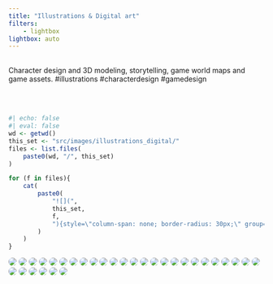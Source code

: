 ```yaml
---
title: "Illustrations & Digital art"
filters:
    - lightbox
lightbox: auto
---
```


<br/>
Character design and 3D modeling, storytelling, game world maps and game assets. #illustrations #characterdesign #gamedesign

<br/><br/>

::: gallery

::: column-page

```r
#| echo: false
#| eval: false
wd <- getwd()
this_set <- "src/images/illustrations_digital/"
files <- list.files(
    paste0(wd, "/", this_set)
)

for (f in files){
    cat(
        paste0(
            "![](",
            this_set,
            f,
            "){style=\"column-span: none; border-radius: 30px;\" group=\"my-gallery\"}\n"
        )
    )
}
```


![](src/images/illustrations_digital/atomhawk_artcompetition_2023_oleksandradreval_small.jpg){style="column-span: none; border-radius: 30px;" group="my-gallery"}
![](src/images/illustrations_digital/atomhawk_artcompetition_2023_wip_oleksandradreval_small.jpg){style="column-span: none; border-radius: 30px;" group="my-gallery"}
![](src/images/illustrations_digital/claireinforestdave_small.png){style="column-span: none; border-radius: 30px;" group="my-gallery"}
![](src/images/illustrations_digital/clairekeyart_small.png){style="column-span: none; border-radius: 30px;" group="my-gallery"}
![](src/images/illustrations_digital/comicbook_wip_final.jpg){style="column-span: none; border-radius: 30px;" group="my-gallery"}
![](src/images/illustrations_digital/conceptartcollage-small.jpg){style="column-span: none; border-radius: 30px;" group="my-gallery"}
![](src/images/illustrations_digital/conceptartladybug.jpg){style="column-span: none; border-radius: 30px;" group="my-gallery"}
![](src/images/illustrations_digital/conceptartladybug2.jpg){style="column-span: none; border-radius: 30px;" group="my-gallery"}
![](src/images/illustrations_digital/conceptatr_all2d_3d_small.jpg){style="column-span: none; border-radius: 30px;" group="my-gallery"}
![](src/images/illustrations_digital/davekeyart_v2-copy.jpg){style="column-span: none; border-radius: 30px;" group="my-gallery"}
![](src/images/illustrations_digital/download-1.jpg){style="column-span: none; border-radius: 30px;" group="my-gallery"}
![](src/images/illustrations_digital/download.jpg){style="column-span: none; border-radius: 30px;" group="my-gallery"}
![](src/images/illustrations_digital/game.jpg){style="column-span: none; border-radius: 30px;" group="my-gallery"}
![](src/images/illustrations_digital/girldogowl-copy.jpg){style="column-span: none; border-radius: 30px;" group="my-gallery"}
![](src/images/illustrations_digital/img_0253.jpeg){style="column-span: none; border-radius: 30px;" group="my-gallery"}
![](src/images/illustrations_digital/img_1009.jpeg){style="column-span: none; border-radius: 30px;" group="my-gallery"}
![](src/images/illustrations_digital/img_1397.jpg){style="column-span: none; border-radius: 30px;" group="my-gallery"}
![](src/images/illustrations_digital/img_1398.jpg){style="column-span: none; border-radius: 30px;" group="my-gallery"}
![](src/images/illustrations_digital/img_1399.jpg){style="column-span: none; border-radius: 30px;" group="my-gallery"}
![](src/images/illustrations_digital/img_1400.jpg){style="column-span: none; border-radius: 30px;" group="my-gallery"}
![](src/images/illustrations_digital/img-1352.jpg){style="column-span: none; border-radius: 30px;" group="my-gallery"}
![](src/images/illustrations_digital/img-1353.jpg){style="column-span: none; border-radius: 30px;" group="my-gallery"}
![](src/images/illustrations_digital/img-1356.jpg){style="column-span: none; border-radius: 30px;" group="my-gallery"}
![](src/images/illustrations_digital/img-1357.jpg){style="column-span: none; border-radius: 30px;" group="my-gallery"}
![](src/images/illustrations_digital/img-1359.jpg){style="column-span: none; border-radius: 30px;" group="my-gallery"}
![](src/images/illustrations_digital/img-1361.jpg){style="column-span: none; border-radius: 30px;" group="my-gallery"}
![](src/images/illustrations_digital/img-1362.jpg){style="column-span: none; border-radius: 30px;" group="my-gallery"}
![](src/images/illustrations_digital/img-1363.jpg){style="column-span: none; border-radius: 30px;" group="my-gallery"}
![](src/images/illustrations_digital/map_finished-small.jpg){style="column-span: none; border-radius: 30px;" group="my-gallery"}
![](src/images/illustrations_digital/nwofthegreendragon.jpg){style="column-span: none; border-radius: 30px;" group="my-gallery"}
![](src/images/illustrations_digital/poster1.jpg){style="column-span: none; border-radius: 30px;" group="my-gallery"}

:::

:::
